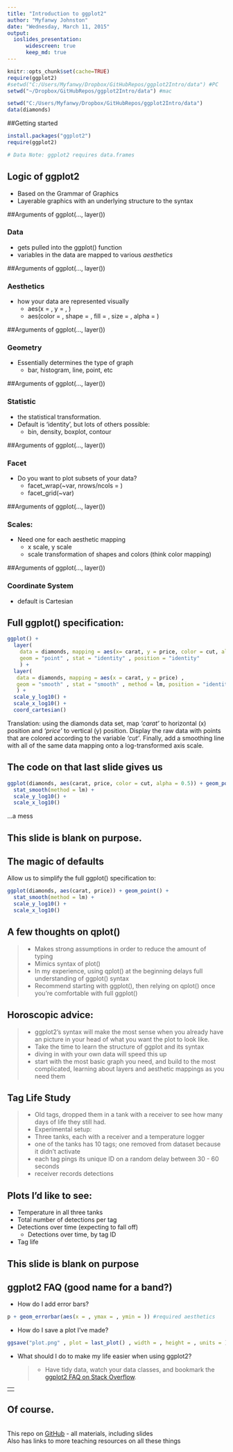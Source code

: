 ```yaml
---
title: "Introduction to ggplot2"
author: "Myfanwy Johnston"
date: "Wednesday, March 11, 2015"
output: 
  ioslides_presentation:
      widescreen: true
      keep_md: true
---
```

```r
knitr::opts_chunk$set(cache=TRUE)
require(ggplot2)
#setwd("C:/Users/Myfanwy/Dropbox/GitHubRepos/ggplot2Intro/data") #PC
setwd("~/Dropbox/GitHubRepos/ggplot2Intro/data") #mac
```

```r
setwd("C:/Users/Myfanwy/Dropbox/GitHubRepos/ggplot2Intro/data")
data(diamonds)
```
##Getting started
```r
install.packages("ggplot2")
require(ggplot2)

# Data Note: ggplot2 requires data.frames
```
## Logic of ggplot2
 - Based on the Grammar of Graphics
 - Layerable graphics with an underlying structure to the syntax


##Arguments of ggplot(..., layer())

### Data 

  * gets pulled into the ggplot() function
  * variables in the data are mapped to various _aesthetics_
  
##Arguments of ggplot(..., layer())

### Aesthetics

  * how your data are represented visually
      - aes(x = , y = , )
      - aes(color = , shape = , fill = , size = , alpha = )
    
##Arguments of ggplot(..., layer())

### Geometry 

* Essentially determines the type of graph  
    - bar, histogram, line, point, etc
    
##Arguments of ggplot(..., layer())

### Statistic

  * the statistical transformation.  
  * Default is 'identity', but lots of others possible: 
      - bin, density, boxplot, contour
      
##Arguments of ggplot(..., layer())

### Facet

* Do you want to plot subsets of your data?
    - facet_wrap(~var, nrows/ncols = )
    - facet_grid(~var)
    
##Arguments of ggplot(..., layer())

### Scales: 

* Need one for each aesthetic mapping 
  - x scale, y scale
  - scale transformation of shapes and colors (think color mapping)

##Arguments of ggplot(..., layer())

### Coordinate System

* default is Cartesian

Full ggplot() specification:
----
```r
ggplot() +
  layer(
    data = diamonds, mapping = aes(x= carat, y = price, color = cut, alpha = 0.5) ,
    geom = "point" , stat = "identity" , position = "identity"
    ) +
  layer(
   data = diamonds, mapping = aes(x = carat, y = price) ,
   geom = "smooth" , stat = "smooth" , method = lm, position = "identity" ,
   ) +
  scale_y_log10() +
  scale_x_log10() +
  coord_cartesian()
```
Translation: using the diamonds data set, map _'carat'_ to horizontal (x) position and _'price'_ to vertical (y) position.  Display the raw data with points that are colored according to the variable _'cut'_. Finally, add a smoothing line with all of the same data mapping onto a log-transformed axis scale.

The code on that last slide gives us {.build}
---
```r
ggplot(diamonds, aes(carat, price, color = cut, alpha = 0.5)) + geom_point() +
  stat_smooth(method = lm) +
  scale_y_log10() +
  scale_x_log10()

```
...a mess


## This slide is blank on purpose.

## The magic of defaults

Allow us to simplify the full ggplot() specification to:
```r
ggplot(diamonds, aes(carat, price)) + geom_point() +
  stat_smooth(method = lm) +
  scale_y_log10() +
  scale_x_log10()
```

## A few thoughts on qplot()

>- Makes strong assumptions in order to reduce the amount of typing
>- Mimics syntax of plot()
>- In my experience, using qplot() at the beginning delays full understanding of ggplot() syntax
>- Recommend starting with ggplot(), then relying on qplot() once you're comfortable with full ggplot()

## Horoscopic advice:
> - ggplot2's syntax will make the most sense when you already have an picture in your head of what you want the plot to look like.
> - Take the time to learn the structure of ggplot and its syntax
    * diving in with your own data will speed this up
> - start with the most basic graph you need, and build to the most complicated, learning about layers and aesthetic mappings as you need them

## Tag Life Study
> - Old tags, dropped them in a tank with a receiver to see how many days of life they still had.
> - Experimental setup:
      - Three tanks, each with a receiver and a temperature logger
      - one of the tanks has 10 tags; one removed from dataset because it didn't activate
      - each tag pings its unique ID on a random delay between 30 - 60 seconds
      - receiver records detections
  
## Plots I'd like to see:
  * Temperature in all three tanks
  * Total number of detections per tag
  * Detections over time (expecting to fall off)
    - Detections over time, by tag ID
  * Tag life
  
## This slide is blank on purpose

## ggplot2 FAQ (good name for a band?)
  * How do I add error bars?
```r
p + geom_errorbar(aes(x = , ymax = , ymin = )) #required aesthetics
```
  * How do I save a plot I've made?
```r
ggsave("plot.png" , plot = last_plot() , width = , height = , units = )
```
  * What should I do to make my life easier when using ggplot2?
  
      >- Have tidy data, watch your data classes, and bookmark the [ggplot2 FAQ on Stack Overflow](http://stackoverflow.com/questions/tagged/ggplot2?sort=faq).

---
<div align="center"> <img src="http://i.imgur.com/MbOkEJ8.gif" height=600> </div>
---

## Of course.
<br>
This repo on [GitHub](https://github.com/Myfanwy/ggplot2Intro) - all materials, including slides
<br>
Also has links to more teaching resources on all these things